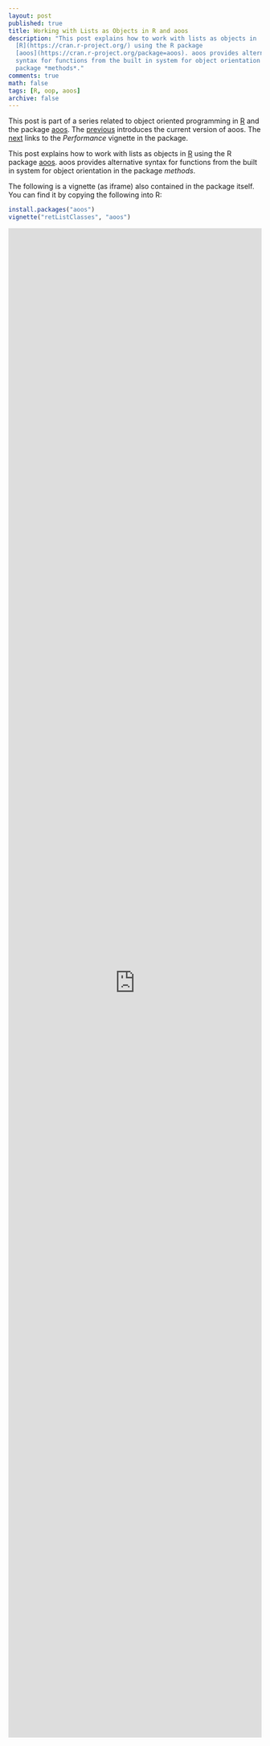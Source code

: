 ```yaml
---
layout: post
published: true
title: Working with Lists as Objects in R and aoos
description: "This post explains how to work with lists as objects in
  [R](https://cran.r-project.org/) using the R package
  [aoos](https://cran.r-project.org/package=aoos). aoos provides alternative
  syntax for functions from the built in system for object orientation in the
  package *methods*."
comments: true
math: false
tags: [R, oop, aoos]
archive: false
---
```


This post is part of a series related to object oriented programming
in [R](https://cran.r-project.org/) and the package
[aoos](https://cran.r-project.org/package=aoos). The [previous]({% post_url 2015-09-13-Introducing-Another-Object-Orientation-System-3 %}) introduces the
current version of aoos. The [next]({% post_url 2015-09-20-On-Performance-Issues-in-aoos %}) links to the
*Performance* vignette in the package.

This post explains how to work with lists as objects in
[R](https://cran.r-project.org/) using the R package
[aoos](https://cran.r-project.org/package=aoos). aoos provides alternative
syntax for functions from the built in system for object orientation in the
package *methods*.

The following is a vignette (as iframe) also contained in the package itself.
You can find it by copying the following into R:

```r
install.packages("aoos")
vignette("retListClasses", "aoos")
```

<iframe width='100%' height='3000' src="http://wahani.github.io/aoos/vignettes/retListClasses.html" frameborder="0" allowfullscreen></iframe>
